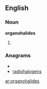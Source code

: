 ==English==

===Noun===
'''organohalides'''

# {{plural of|organohalide}}

===Anagrams===
* {{alphagram|aadeghilnoors}}
* [[radiohalogens#English|radiohalogens]]

[[ar:organohalides]]